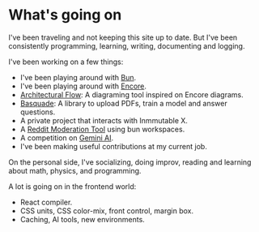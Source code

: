 # What's going on

I've been traveling and not keeping this site up to date. But I've been consistently programming, learning, writing, documenting and logging.

I've been working on a few things:

- I've been playing around with [Bun](https://github.com/oven-sh/bun).
- I've been playing around with [Encore](https://github.com/encoredev/encore).
- [Architectural Flow](https://github.com/trueshizus/architectural-flow): A diagraming tool inspired on Encore diagrams.
- [Basquade](https://github.com/frannoriega/basquade): A library to upload PDFs, train a model and answer questions.
- A private project that interacts with Inmmutable X.
- A [Reddit Moderation Tool](https://github.com/trueshizus/reddit-api-client) using bun workspaces.
- A competition on [Gemini AI](https://ai.google.dev/competition).
- I've been making useful contributions at my current job.

On the personal side, I've socializing, doing improv, reading and learning about math, physics, and programming.

A lot is going on in the frontend world:

- React compiler.
- CSS units, CSS color-mix, front control, margin box.
- Caching, AI tools, new environments.

